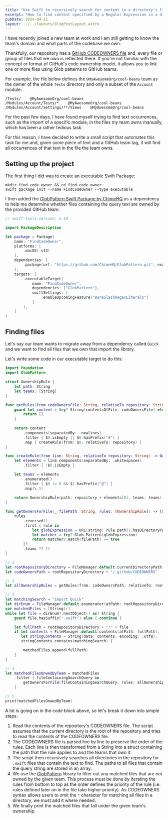 ```yaml
---
title: "Use Swift to recursively search for content in a directory's files with Glob patterns and Regular Expressions"
excerpt: "How to find content specified by a Regular Expression in a directory's set of files defined by a Glob pattern using Swift."
pubDate: 2024-04-11
layout: ../../layouts/BlogPostLayout.astro
---
```


I have recently joined a new team at work and I am still getting to know the team's domain and what parts of the codebase we own. 

Thankfully, our repository has a [GitHub CODEOWNERS file](https://docs.github.com/en/repositories/managing-your-repositorys-settings-and-features/customizing-your-repository/about-code-owners) and, every file or group of files that we own is reflected there. If you're not familiar with the concept or format of GitHub's code ownership model, it allows you to link one or more files using Glob patterns to GitHub teams.

For example, the file below defines the `@MyAwesomeOrg/cool-beans` team as the owner of the whole `Tests` directory and only a subset of the `Account` module:

```
/Tests/    @MyAwesomeOrg/cool-beans
/Modules/Account/Tests/*    @MyAwesomeOrg/cool-beans
/Modules/Account/Settings/**/Views    @MyAwesomeOrg/cool-beans
```

For the past few days, I have found myself trying to find text occurrences, such as the import of a specific module, in the files my team owns manually, which has been a rather tedious task. 

For this reason, I have decided to write a small script that automates this task for me and, given some piece of text and a GitHub team tag, it will find all occurrences of that text in the file the team owns.

## Setting up the project

The first thing I did was to create an executable Swift Package:

```bash:Terminal
mkdir find-code-owner && cd find-code-owner
swift package init --name FindCodeOwner --type executable
```

I then added the [GlobPattern Swift Package by ChimeHQ](https://github.com/ChimeHQ/GlobPattern) as a dependency to help me determine whether files containing the query text are owned by the provided GitHub team:

```swift:Package.swift
// swift-tools-version: 5.10

import PackageDescription

let package = Package(
    name: "FindCodeOwner",
    platforms: [
        .macOS(.v13)
    ],
    dependencies: [
        .package(url: "https://github.com/ChimeHQ/GlobPattern.git", exact: "0.1.1")
    ],
    targets: [
        .executableTarget(
            name: "FindCodeOwner",
            dependencies: ["GlobPattern"],
            swiftSettings: [
                .enableUpcomingFeature("BareSlashRegexLiterals")
            ]
        ),
    ]
)
```

## Finding files

Let's say our team wants to migrate away from a dependency called `Quick` and we want to find all files that we own that import the library. 

Let's write some code in our executable target to do this:

```swift:main.swift
import Foundation
import GlobPattern

struct OwnershipRule {
    let path: String
    let teams: [String]
}

func getRules(from codeOwnersFile: String, relativeTo repository: String) -> [OwnershipRule] {
    guard let content = try? String(contentsOfFile: codeOwnersFile) else {
        return []
    }
    
    return content
        .components(separatedBy: .newlines)
        .filter { $0.isEmpty || $0.hasPrefix("#") }
        .map { createRule(from: $0, relativeTo: repository) }
}

func createRule(from line: String, relativeTo repository: String) -> OwnershipRule {
    let elements = line.components(separatedBy: .whitespaces)
        .filter { !$0.isEmpty }

    let teams = elements
        .enumerated()
        .filter { $0 != 0 && $1.hasPrefix("@") }
        .map(\.1)
    
    return OwnershipRule(path: repository + elements[0], teams: teams)
}

func getOwnersForFile(_ filePath: String, rules: [OwnershipRule]) -> [String] {
    rules
        .reversed()
        .first { rule in
            let globExpression = URL(string: rule.path)?.hasDirectoryPath == true ? rule.path + "*" : rule.path
            let matcher = try? Glob.Pattern(globExpression)
            return matcher?.match(filePath) == true
        }?
        .teams ?? []
}

// 1
let rootRepositoryDirectory = FileManager.default.currentDirectoryPath
let codeOwnersPath = rootRepositoryDirectory + "/.github/CODEOWNERS"

// 2
let allOwnershipRules = getRules(from: codeOwnersPath, relativeTo: rootRepositoryDirectory)

// 3
let matchingSearch = "import Quick"
let dirEnum = FileManager.default.enumerator(atPath: rootRepositoryDirectory)
var matchedFiles = [String]()
while let file = dirEnum?.nextObject() as? String {
    guard file.hasSuffix(".swift") else { continue }

    let fullPath = rootRepositoryDirectory + "/" + file
    if let contents = FileManager.default.contents(atPath: fullPath),
       let stringContents = String(data: contents, encoding: .utf8),
       stringContents.contains(matchingSearch) {

        matchedFiles.append(fullPath)
    }
}

// 4
let matchedFilesOnwedByTeam = matchedFiles
    .filter { fileContainingSearchQuery in
        getOwnersForFile(fileContainingSearchQuery, rules: allOwnershipRules).contains("@MyAwesomeOrg/cool-beans")
    }

// 5
print(matchedFilesOnwedByTeam)
```

A lot is going on in the code block above, so let's break it down into simple steps:

1. Read the contents of the repository's CODEOWNERS file. The script assumes that the current directory is the root of the repository and tries to read the contents of the CODEOWNERS file.
2. The CODEOWNERS file is parsed line by line to preserve the order of the rules. Each line is then transformed from a String into a struct containing the path that the rule applies to and the teams that own it.
3. The script then recursively searches all directories in the repository for `.swift` files that contain the text to find. The paths to all files that contain the query string are stored in an array.
4. We use the [GlobPattern](https://github.com/ChimeHQ/GlobPattern) library to filter out any matched files that are not owned by the given team. This process must be done by iterating the rules from bottom to top as the order defines the priority of the rule (i.e. rules defined later on in the file take higher priority). As CODEOWNERS syntax allows users to omit the `*` character for matching all files in a directory, we must add it where needed.
5. We finally print the matched files that fall under the given team's ownership.

